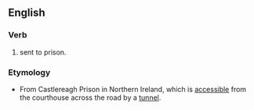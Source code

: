 ==English==
===Verb===
{{infl|en|verb|head=[[sent]] [[down]]}}
#{{Ireland}} {{colloquial}} sent to prison.
===Etymology===
*From Castlereagh Prison in Northern Ireland, which is [[accessible]] from the courthouse across the road by a [[tunnel]].